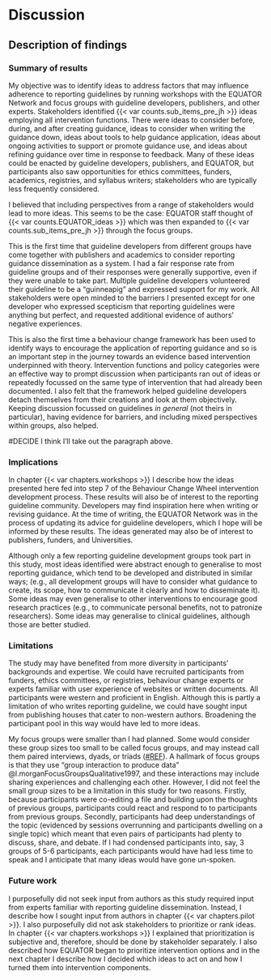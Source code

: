 # Discussion

## Description of findings

<!-- 
* short summary of the main findings
* include some interpretation of the data in the context of previous findings, experiences, theory, or a guiding paradigm or approach.
* The discussion provides authors an opportunity to:
  * elaborate on their findings in relation to their research question(s) and study purpose(s);
  * connect their findings to prior empirical work, theories, and/or frameworks; 
  * and discuss implications:
    * describe how findings contribute to or advance the field
    * Implications may include transferability, or specifying the appropriate scope for generalization of the findings beyond the study (e.g., to other settings, populations, time periods, circumstances).
-->

### Summary of results

My objective was to identify ideas to address factors that may influence adherence to reporting guidelines by running workshops with the EQUATOR Network and focus groups with guideline developers, publishers, and other experts. Stakeholders identified {{< var counts.sub_items_pre_jh >}} ideas employing all intervention functions. There were ideas to consider before, during, and after creating guidance, ideas to consider when writing the guidance down, ideas about tools to help guidance application, ideas about ongoing activities to support or promote guidance use, and ideas about refining guidance over time in response to feedback. Many of these ideas could be enacted by guideline developers, publishers, and EQUATOR, but participants also saw opportunities for ethics committees, funders, academics, registries, and syllabus writers; stakeholders who are typically less frequently considered.

I believed that including perspectives from a range of stakeholders would lead to more ideas. This seems to be the case: EQUATOR staff thought of {{< var counts.EQUATOR_ideas >}} which was then expanded to {{< var counts.sub_items_pre_jh >}} through the focus groups. 

This is the first time that guideline developers from different groups have come together with publishers and academics to consider reporting guidance dissemination as a system. I had a fair response rate from guideline groups and of their responses were generally supportive, even if they were unable to take part. Multiple guideline developers volunteered their guideline to be a "guinneapig" and expressed support for my work. All stakeholders were open minded to the barriers I presented except for one developer who expressed scepticism that reporting guidelines were anything but perfect, and requested additional evidence of authors' negative experiences.

This is also the first time a behaviour change framework has been used to identify ways to encourage the application of reporting guidance and so is an important step in the journey towards an evidence based intervention underpinned with theory. Intervention functions and policy categories were an effective way to prompt discussion when participants ran out of ideas or repeatedly focussed on the same type of intervention that had already been documented. I also felt that the framework helped guideline developers detach themselves from their creations and look at them objectively. Keeping discussion focussed on guidelines _in general_ (not theirs in particular), having evidence for barriers, and including mixed perspectives within groups, also helped.

#DECIDE I think I'll take out the paragraph above. 
<!-- 
#STRETCH consider adding interpretation if asked. Do GL developers agree on what RGs are and what they aim to do? Are they the E&E? Are they the checklist? Are they encouraging transparency? Or a stepping stone to standardised design and reporting format? And second point, do developers have the skills and resources to gather and act on feedback, and to turn publications into refined resources?

### Interpretations

Two questions divided participants more than others; whether reporting guidelines should be agnostic to design choices, and whether they should be viewed as rules (standards or requirements), or just a point in the right direction (guidance). The term 'guideline' is used ambiguously in scholarly publishing. NICE defines clinical guidelines as 'recommendations', which is in line with the Cambridge dictionary definition: "information intended to advise people on how something should be done". Thus guidelines "advise" or "recommend" but don't enforce or legislate. However, _journal author guidelines_ can be perceived as _rules_ that researchers have to adhere to if they want to publish, synonymous with _instructions_. Some participants were concerned that reporting guidelines may be perceived as rules, and that authors should be reassured that "guidelines are just that: guidelines!". Conversely, a few participants argued strongly that reporting guidelines should be seen as rules.

These divisions over whether guidelines are guides or rules, and whether they should include opinions about design, may reflect differences between the scope of reporting guidelines, and the perspective of developers. For example, some reporting guidelines cover specific types of study that are homogenous in design and approach (e.g. ontology and epistemology). In this instance, developers may feel comfortable making assumptions or recommendations about design choices, and may be more likely to consider guidelines as standards that can be enforced. In comparison, developers of guidelines with a broader scope may have purposefully tried to not make assumptions about design or approach in an attempt to accommodate studies that share a single feature (e.g. population or method) but vary in all others, such as their design or ontology.

The division could also reflect variation in developers' aims. Transparency may be the end goal for most, but others may consider reporting standards to be a stepping stone towards influencing (what they consider to be) good design. -->

<!-- #ASK: connect their findings to prior empirical work, theories, and/or frameworks -->

### Implications

In chapter {{< var chapters.workshops >}} I describe how the ideas presented here fed into step 7 of the Behaviour Change Wheel intervention development process. These results will also be of interest to the reporting guideline community. Developers may find inspiration here when writing or revising guidance. At the time of writing, the EQUATOR Network was in the process of updating its advice for guideline developers, which I hope will be informed by these results. The ideas generated may also be of interest to publishers, funders, and Universities.

<!-- #### Transferability -->

Although only a few reporting guideline development groups took part in this study, most ideas identified were abstract enough to generalise to most reporting guidance, which tend to be developed and distributed in similar ways; (e.g., all development groups will have to consider what guidance to create, its scope, how to communicate it clearly and how to disseminate it). Some ideas may even generalise to other interventions to encourage good research practices (e.g., to communicate personal benefits, not to patronize researchers). Some ideas may generalise to clinical guidelines, although those are better studied.

### Limitations

The study may have benefited from more diversity in participants' backgrounds and expertise. We could have recruited participants from funders, ethics committees, or registries, behaviour change experts or experts familiar with user experience of websites or written documents. All participants were western and proficient in English. Although this is partly a limitation of who writes reporting guideline, we could have sought input from publishing houses that cater to non-western authors. Broadening the participant pool in this way would have led to more ideas. 

My focus groups were smaller than I had planned. Some would consider these group sizes too small to be called focus groups, and may instead call them paired interviews, dyads, or triads ([#REF](https://www.aqr.org.uk/glossary/triad)). A hallmark of focus groups is that they use "group interaction to produce data" @l.morganFocusGroupsQualitative1997, and these interactions may include sharing experiences and challenging each other. However, I did not feel the small group sizes to be a limitation in this study for two reasons. Firstly, because participants were co-editing a file and building upon the thoughts of previous groups, participants could react and respond to to participants from previous groups.  Secondly, participants had deep understandings of the topic (evidenced by sessions overrunning and participants dwelling on a single topic) which meant that even pairs of participants had plenty to discuss, share, and debate. If I had condensed participants into, say, 3 groups of 5-6 participants, each participants would have had less time to speak and I anticipate that many ideas would have gone un-spoken. 

### Future work

I purposefully did not seek input from authors as this study required input from experts familiar with reporting guideline dissemination. Instead, I describe how I sought input from authors in chapter {{< var chapters.pilot >}}. I also purposefully did not ask stakeholders to prioritize or rank ideas. In chapter {{< var chapters.workshops >}} I explained that prioritization is subjective and, therefore, should be done by stakeholder separately. I also described how EQUATOR began to prioritize intervention options and in the next chapter I describe how I decided which ideas to act on and how I turned them into intervention components.
